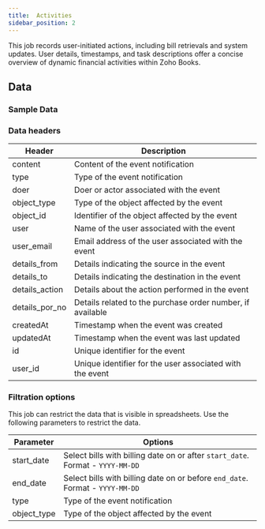 ```yaml
---
title:  Activities
sidebar_position: 2
---
```


This job records user-initiated actions, including bill retrievals and system updates. User details, timestamps, and task descriptions offer a concise overview of dynamic financial activities within Zoho Books.

<AddJob
  template="gsheet_simplepor_db_activities"
/>

## Data

### Sample Data

<Gsheet
  src="https://docs.google.com/spreadsheets/d/14xpjjn0KR9oWi4zoM7JEfvAuiwR5ybX_0dVTZxmmwRI/edit#gid=1483968825"
/>


### Data headers

| Header           | Description                                                |
|------------------|------------------------------------------------------------|
| content          | Content of the event notification                          |
| type             | Type of the event notification                             |
| doer             | Doer or actor associated with the event                    |
| object_type      | Type of the object affected by the event                   |
| object_id        | Identifier of the object affected by the event             |
| user             | Name of the user associated with the event                 |
| user_email       | Email address of the user associated with the event        |
| details_from     | Details indicating the source in the event                 |
| details_to       | Details indicating the destination in the event            |
| details_action   | Details about the action performed in the event            |
| details_por_no   | Details related to the purchase order number, if available |
| createdAt        | Timestamp when the event was created                       |
| updatedAt        | Timestamp when the event was last updated                  |
| id               | Unique identifier for the event                            |
| user_id          | Unique identifier for the user associated with the event   |



### Filtration options

This job can restrict the data that is visible in spreadsheets. Use the following parameters to restrict the data.

| Parameter   | Options                                                                         |
|-------------|---------------------------------------------------------------------------------|
| start_date  | Select bills with billing date on or after `start_date`. Format - `YYYY-MM-DD`  |
| end_date    | Select bills with billing date on or before `end_date`. Format - `YYYY-MM-DD`   |
| type        | Type of the event notification                                                  |
| object_type | Type of the object affected by the event                                        |

<!---
## Others

### Similar jobs

Similar sort of data can be achieved by using get accounting transaction job and filtering it by invoice type. 

### Reports that use this job

Here are some of the report templates that use this job: 
-->